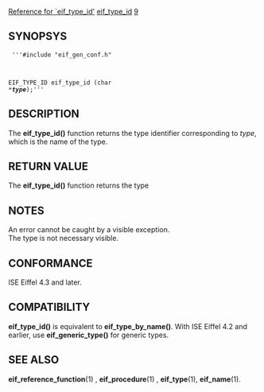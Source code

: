 [[Property:title|Reference for `eif_type_id']]
[[Property:link_title|eif_type_id]]
[[Property:weight|9]]
==SYNOPSYS==
<code>
'''#include "eif_gen_conf.h"

EIF_TYPE_ID eif_type_id (char *''' ''type''''');'''</code>

==DESCRIPTION==
The '''eif_type_id()''' function returns the type identifier corresponding to ''type'', which is the name of the type. 
==RETURN VALUE==
The '''eif_type_id()''' function returns the type 
==NOTES==
An error cannot be caught by a visible exception. <br/>
The type is not necessary visible. 
==CONFORMANCE==
ISE Eiffel 4.3 and later. 
==COMPATIBILITY==
'''eif_type_id()''' is equivalent to '''eif_type_by_name()'''. With ISE Eiffel 4.2 and earlier, use '''eif_generic_type()''' for generic types. 
==SEE ALSO==
'''eif_reference_function'''(1) , '''eif_procedure'''(1) , '''eif_type'''(1), '''eif_name'''(1). 



